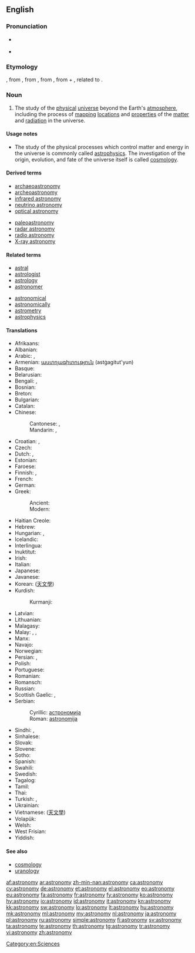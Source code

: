 ==English==

{{wikipedia}}

===Pronunciation===
* {{a|GenAm}} {{IPA|/əˈstɹɑnəˌmi/}}
* {{audio|en-us-astronomy.ogg|Audio (US)}}

===Etymology===
{{etyl|fro}} {{term|astronomie|lang=fro}}, from {{etyl|la}} {{term|astronomia|lang=la}}, from {{etyl|grc}} {{term|ἀστρονομία|tr=astronomia|lang=grc|sc=polytonic}}, from {{term|ἄστρον||star|tr=astron|lang=grc|sc=polytonic}}, from {{proto|Indo-European|h₂stḗr|star}} + {{term|νόμος||arranging, regulating|tr=nomos|lang=grc|sc=polytonic}}, related to {{term|νέμω||I deal out|tr=nemō|lang=grc|sc=polytonic}}.

===Noun===
{{en-noun|astronomies}}

# The study of the [[physical]] [[universe]] beyond the Earth's [[atmosphere]], including the process of [[mapping]] [[locations]] and [[properties]] of the [[matter]] and [[radiation]] in the universe.

====Usage notes====
* The study of the physical processes which control matter and energy in the universe is commonly called [[astrophysics]]. The investigation of the origin, evolution, and fate of the universe itself is called [[cosmology]].

====Derived terms====
{{der-top|}}
* [[archaeoastronomy]]
* [[archeoastronomy]]
* [[infrared astronomy]]
* [[neutrino astronomy]]
* [[optical astronomy]]
{{der-mid}}
* [[paleoastronomy]]
* [[radar astronomy]]
* [[radio astronomy]]
* [[X-ray astronomy]]
{{der-bottom}}

====Related terms====
{{rel-top|}}
* [[astral]]
* [[astrologist]]
* [[astrology]]
* [[astronomer]]
{{rel-mid}}
* [[astronomical]]
* [[astronomically]]
* [[astrometry]]
* [[astrophysics]]
{{rel-bottom}}

====Translations====

{{trans-top|study of the physical universe beyond the Earth's atmosphere}}
* Afrikaans: {{t|af|Sterrekunde|xs=Afrikaans}}
* Albanian: {{t+|sq|astronomi|xs=Albanian}}
* Arabic: {{t-|ar|فلك}},  {{t|ar|علم الفلك|m|tr='ilm al-falak}}
* Armenian: [[աստղագիտություն]] (astġagitut'yun)
* Basque: {{t|eu|astronomia}}
* Belarusian: {{t|be|астраномія|sc=Cyrl}}
* Bengali: {{t-|bn|জ্যোতির্বিজ্ঞান|sc=Beng|xs=Bengali}}, {{t|bn|জ্যোতির্বিদ্যা}}
* Bosnian: {{t+|bs|astronomija|f}}
* Breton: {{t|br|steredoniezh|f|xs=Breton}}
* Bulgarian: {{t-|bg|астрономия|f}}
* Catalan: {{t|ca|astronomia|f}}
* Chinese:
*: Cantonese: {{tø|yue|天文學|sc=Hani|xs=Cantonese}}, {{tø|yue|天文学|tr=tin1 man4 hok6|sc=Hani|xs=Cantonese}}
*: Mandarin: {{t|zh|天文學|sc=Hani}}, {{t|zh|天文学|tr=tiānwénxué|sc=Hani}}
* Croatian: {{t+|hr|astronomija|f|alt=astronòmija}}, {{t-|hr|zvjezdoznanstvo|n|alt=zvjezdoznánstvo}}
* Czech: {{t+|cs|astronomie|f}}
* Dutch: {{t+|nl|astronomie|f}}, {{t+|nl|sterrenkunde|f}}
* Estonian: {{t|et|astronoomia}}
* Faroese: {{t|fo|stjørnufrøði|f}}
* Finnish: {{t+|fi|tähtitiede}}, {{t+|fi|astronomia}}
* French: {{t+|fr|astronomie|f}}
* German: {{t+|de|Astronomie|f}}
* Greek:
*: Ancient: {{tø|grc|ἀστρονομία|f|xs=Ancient Greek}}
*: Modern: {{t+|el|αστρονομία|f|tr=astronomía}}
* Haitian Creole: {{tø|ht|astwonomi}}
* Hebrew: {{t+|he|אסטרונומיה|f}}
* Hungarian: {{t+|hu|csillagászat}}, {{t+|hu|asztronómia}}
* Icelandic: {{t+|is|stjörnufræði|f}}
* Interlingua: {{t+|ia|astronomia|xs=Interlingua}}
* Inuktitut: {{t|iu|ᓯᓚᓯᐅᕐᓂᖅ|tr=sulasuurniq |sc=Cans|xs=Inuktitut}}
* Irish: {{t+|ga|réalteolaíocht|f|xs=Irish}}
* Italian: {{t+|it|astronomia|f}}
* Japanese: {{t+|ja|天文学|tr=てんもんがく, tenmongaku}}
* Javanese: {{t|jv|Astronomi|xs=Javanese}}
* Korean: {{t|ko|천문학|tr=cheonmunhak}} ([[天文學]])
* Kurdish:
*: Kurmanji: {{t|kmr|stêrnasî|f}}
{{trans-mid}}
* Latvian: {{t+|lv|astronomija|xs=Latvian}}
* Lithuanian: {{t|lt|astronomija|f}}
* Malagasy: {{t|mg|astrônômia}}
* Malay: {{t|ms|astronomi}}, {{t|ms|ilmu falak}}, {{t|ms|kaji bintang}}
* Manx: {{t|gv|rollageydys}}
* Navajo: {{tø|nv|sǫʼ naalkaah}}
* Norwegian: {{t+|no|astronomi|m}}
* Persian: {{t-|fa|نجوم|xs=Persian}},  {{t|fa|ستاره‌شناسی}}
* Polish: {{t+|pl|astronomia|f}}
* Portuguese: {{t+|pt|astronomia|f}}
* Romanian: {{t+|ro|astronomie|f}}
* Romansch: {{t|rm|astronomia|f}}
* Russian: {{t+|ru|астрономия|f|tr=astronómija}}
* Scottish Gaelic: {{t|gd|speuradaireachd|f|xs=Scottish Gaelic}}, {{t-|gd|reul-eòlas|m|xs=Scottish Gaelic}}
* Serbian:
*: Cyrillic: [[астрономија#Serbian|астрономија]] {{f}}
*: Roman: [[astronomija#Serbian|astronomija]] {{f}}
* Sindhi: {{t|sd|نَجمِيات|sc=sd-Arab}}, {{t|sd|نَجمِيات|tr=najmiyaat|sc=sd-Arab}}
* Sinhalese: {{t|si|තාරකා විද්‍යාව|sc=Sinh}}
* Slovak: {{t|sk|astronómia}}
* Slovene: {{t+|sl|astronomija|f}}
* Sotho: {{t|st|bolepi|xs=Sotho}}
* Spanish: {{t+|es|astronomía|f}}
* Swahili: {{t+|sw|falaki|xs=Swahili}}
* Swedish: {{t+|sv|astronomi|c}}
* Tagalog: {{t-|tl|astronomiya|xs=Tagalog}}
* Tamil: {{t|ta|வானியல்|tr=vAniyal|sc=Taml}}
* Thai: {{t-|th|ดาราศาสตร์}}
* Turkish: {{t|tr|gökbilim}}, {{t+|tr|astronomi}}
* Ukrainian: {{t|uk|Астрономія|xs=Ukrainian}}
* Vietnamese: {{t+|vi|thiên văn học|xs=Vietnamese}} ([[天文學]])
* Volapük: {{t|vo|stelav}}
* Welsh: {{t|cy|seryddiaeth|f}}
* West Frisian: {{t|fy|stjerrekunde|n|xs=West Frisian}}
* Yiddish: {{t|yi|אַסטראָנמיע|f|tr=astronomie|sc=Hebr}}
{{trans-bottom}}

====See also====
* [[cosmology]]
* [[uranology]]

[[Category:en:Sciences]]

[[af:astronomy]]
[[ar:astronomy]]
[[zh-min-nan:astronomy]]
[[ca:astronomy]]
[[cy:astronomy]]
[[de:astronomy]]
[[et:astronomy]]
[[el:astronomy]]
[[eo:astronomy]]
[[eu:astronomy]]
[[fa:astronomy]]
[[fr:astronomy]]
[[fy:astronomy]]
[[ko:astronomy]]
[[hy:astronomy]]
[[io:astronomy]]
[[id:astronomy]]
[[it:astronomy]]
[[kn:astronomy]]
[[kk:astronomy]]
[[sw:astronomy]]
[[lo:astronomy]]
[[lt:astronomy]]
[[hu:astronomy]]
[[mk:astronomy]]
[[ml:astronomy]]
[[my:astronomy]]
[[nl:astronomy]]
[[ja:astronomy]]
[[pl:astronomy]]
[[ru:astronomy]]
[[simple:astronomy]]
[[fi:astronomy]]
[[sv:astronomy]]
[[ta:astronomy]]
[[te:astronomy]]
[[th:astronomy]]
[[tg:astronomy]]
[[tr:astronomy]]
[[vi:astronomy]]
[[zh:astronomy]]